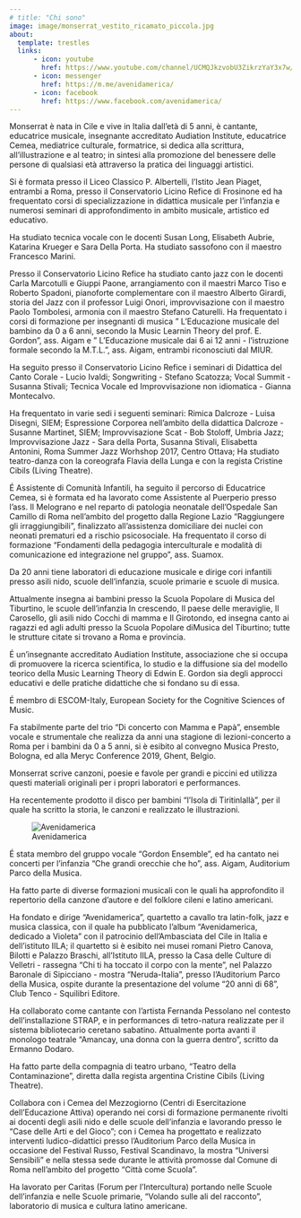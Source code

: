 ```yaml
---
# title: "Chi sono"
image: image/monserrat_vestito_ricamato_piccola.jpg
about:
  template: trestles
  links:
      - icon: youtube
        href: https://www.youtube.com/channel/UCMQJkzvobU3ZikrzYaY3x7w/featured/
      - icon: messenger
        href: https://m.me/avenidamerica/
      - icon: facebook
        href: https://www.facebook.com/avenidamerica/
---
```


Monserrat è nata in Cile e vive in Italia dall'età di 5 anni, è cantante, educatrice musicale, insegnante accreditato Audiation Institute, educatrice Cemea, mediatrice culturale, formatrice, si dedica alla scrittura, all'illustrazione e al teatro; in sintesi alla promozione del benessere delle persone di qualsiasi età attraverso la pratica dei linguaggi artistici.

Si è formata presso il Liceo Classico P. Albertelli, l'Istito Jean Piaget, entrambi a Roma, presso il Conservatorio Licino Refice di Frosinone ed ha frequentato corsi di specializzazione in didattica musicale per l'infanzia e numerosi seminari di approfondimento in ambito musicale, artistico ed educativo.

Ha studiato tecnica vocale con le docenti Susan Long, Elisabeth Aubrie, Katarina Krueger e Sara Della Porta. Ha studiato sassofono con il maestro Francesco Marini.

Presso il Conservatorio Licino Refice ha studiato canto jazz con le docenti Carla Marcotulli e Giuppi Paone, arrangiamento con il maestri Marco Tiso e Roberto Spadoni, pianoforte complementare con il maestro Alberto Girardi, storia del Jazz con il professor Luigi Onori, improvvisazione con il maestro Paolo Tombolesi, armonia con il maestro Stefano Caturelli. Ha frequentato i corsi di formazione per insegnanti di musica " L'Educazione musicale del bambino da 0 a 6 anni, secondo la Music Learnin Theory del prof. E. Gordon", ass. Aigam e " L'Educazione musicale dai 6 ai 12 anni - l'istruzione formale secondo la M.T.L.", ass. Aigam, entrambi riconosciuti dal MIUR.

Ha seguito presso il Conservatorio Licino Refice i seminari di Didattica del Canto Corale - Lucio Ivaldi; Songwriting - Stefano Scatozza; Vocal Summit - Susanna Stivali; Tecnica Vocale ed Improvvisazione non idiomatica - Gianna Montecalvo.

Ha frequentato in varie sedi i seguenti seminari: Rimica Dalcroze - Luisa Disegni, SIEM; Espressione Corporea nell'ambito della didattica Dalcroze - Susanne Martinet, SIEM; Improvvisazione Scat - Bob Stoloff, Umbria Jazz; Improvvisazione Jazz - Sara della Porta, Susanna Stivali, Elisabetta Antonini, Roma Summer Jazz Worhshop 2017, Centro Ottava; Ha studiato teatro-danza con la coreografa Flavia della Lunga e con la regista Cristine Cibils (Living Theatre).

É Assistente di Comunità Infantili, ha seguito il percorso di Educatrice Cemea, si è formata ed ha lavorato come Assistente al Puerperio presso l'ass. Il Melograno e nel reparto di patologia neonatale dell'Ospedale San Camillo di Roma nell'ambito del progetto dalla Regione Lazio "Raggiungere gli irraggiungibili", finalizzato all'assistenza domiciliare dei nuclei con neonati prematuri ed a rischio psicosociale. Ha frequentato il corso di formazione "Fondamenti della pedagogia interculturale e modalità di comunicazione ed integrazione nel gruppo", ass. Suamox.

Da 20 anni tiene laboratori di educazione musicale e dirige cori infantili presso asili nido, scuole dell'infanzia, scuole primarie e scuole di musica.

Attualmente insegna ai bambini presso la Scuola Popolare di Musica del Tiburtino, le scuole dell'infanzia In crescendo, Il paese delle meraviglie, Il Carosello, gli asili nido Cocchi di mamma e Il Girotondo, ed insegna canto ai ragazzi ed agli adulti presso la Scuola Popolare diMusica del Tiburtino; tutte le strutture citate si trovano a Roma e provincia.

É un'insegnante accreditato Audiation Institute, associazione che si occupa di promuovere la ricerca scientifica, lo studio e la diffusione sia del modello teorico della Music Learning Theory di Edwin E. Gordon sia degli approcci educativi e delle pratiche didattiche che si fondano su di essa.

É membro di ESCOM-Italy, European Society for the Cognitive Sciences of Music.

Fa stabilmente parte del trio "Di concerto con Mamma e Papà", ensemble vocale e strumentale che realizza da anni una stagione di lezioni-concerto a Roma per i bambini da 0 a 5 anni, si è esibito al convegno Musica Presto, Bologna, ed alla Meryc Conference 2019, Ghent, Belgio.

Monserrat scrive canzoni, poesie e favole per grandi e piccini ed utilizza questi materiali originali per i propri laboratori e performances.

Ha recentemente prodotto il disco per bambini "l'Isola di Tiritinlallà", per il quale ha scritto la storia, le canzoni e realizzato le illustrazioni.

![Avenidamerica](image/monserrat_canta.jpg)

É stata membro del gruppo vocale "Gordon Ensemble", ed ha cantato nei concerti per l'infanzia "Che grandi orecchie che ho", ass. Aigam, Auditorium Parco della Musica.

Ha fatto parte di diverse formazioni musicali con le quali ha approfondito il repertorio della canzone d'autore e del folklore cileni e latino americani.

Ha fondato e dirige "Avenidamerica", quartetto a cavallo tra latin-folk, jazz e musica classica, con il quale ha pubblicato l'album "Avenidamerica, dedicado a Violeta" con il patrocinio dell'Ambasciata del Cile in Italia e dell'istituto IILA; il quartetto si è esibito nei musei romani Pietro Canova, Bilotti e Palazzo Braschi, all'Istituto IILA, presso la Casa delle Culture di Velletri - rassegna "Chi ti ha toccato il corpo con la mente", nel Palazzo Baronale di Sipicciano - mostra "Neruda-Italia", presso l'Auditorium Parco della Musica, ospite durante la presentazione del volume "20 anni di 68", Club Tenco - Squilibri Editore.

Ha collaborato come cantante con l'artista Fernanda Pessolano nel contesto dell'installazione STRAP, e in performances di tetro-natura realizzate per il sistema bibliotecario ceretano sabatino. Attualmente porta avanti il monologo teatrale "Amancay, una donna con la guerra dentro", scritto da Ermanno Dodaro.

Ha fatto parte della compagnia di teatro urbano, "Teatro della Contaminazione", diretta dalla regista argentina Cristine Cibils (Living Theatre).

Collabora con i Cemea del Mezzogiorno (Centri di Esercitazione dell'Educazione Attiva) operando nei corsi di formazione permanente rivolti ai docenti degli asili nido e delle scuole dell'infanzia e lavorando presso le "Case delle Arti e del Gioco"; con i Cemea ha progettato e realizzato interventi ludico-didattici presso l'Auditorium Parco della Musica in occasione del Festival Russo, Festival Scandinavo, la mostra "Universi Sensibili" e nella stessa sede durante le attività promosse dal Comune di Roma nell'ambito del progetto "Città come Scuola".

Ha lavorato per Caritas (Forum per l'Intercultura) portando nelle Scuole dell'infanzia e nelle Scuole primarie, "Volando sulle ali del racconto", laboratorio di musica e cultura latino americane.
